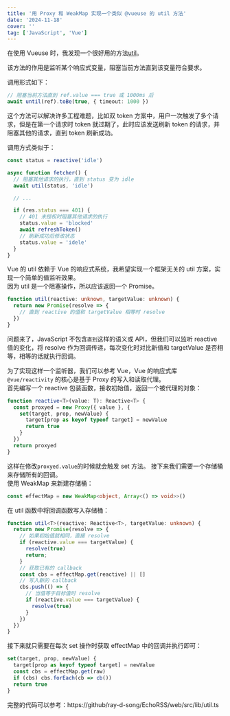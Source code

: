 ```yaml
---
title: '用 Proxy 和 WeakMap 实现一个类似 @vueuse 的 util 方法'
date: '2024-11-18'
cover: ''
tag: ['JavaScript', 'Vue']
---
```


在使用 Vueuse 时，我发现一个很好用的方法[util](https://vueuse.org/shared/until/)。  

该方法的作用是监听某个响应式变量，阻塞当前方法直到该变量符合要求。  

调用形式如下：

```ts
// 阻塞当前方法直到 ref.value === true 或 1000ms 后
await until(ref).toBe(true, { timeout: 1000 })
```

这个方法可以解决许多工程难题，比如双 token 方案中，用户一次触发了多个请求，但是在第一个请求时 token 就过期了，此时应该发送刷新 token 的请求，并阻塞其他的请求，直到 token 刷新成功。  

调用方式类似于：
```ts
const status = reactive('idle')

async function fetcher() {
  // 阻塞其他请求的执行，直到 status 变为 idle
  await util(status, 'idle')

  // ...

  if (res.status === 401) {
    // 401 未授权时阻塞其他请求的执行
    status.value = 'blocked'
    await refreshToken()
    // 刷新成功后修改状态
    status.value = 'idele'
  }
}
```

Vue 的 util 依赖于 Vue 的响应式系统，我希望实现一个框架无关的 util 方案，实现一个简单的值监听效果。  
因为 util 是一个阻塞操作，所以应该返回一个 Promise。
```ts
function util(reactive: unknown, targetValue: unknown) {
  return new Promise(resolve => {
    // 直到 reactive 的值和 targetValue 相等时 resolve
  })
}
```
问题来了，JavaScript 不包含`直到`这样的语义或 API，但我们可以监听 reactive 值的变化，将 resolve 作为回调传递，每次变化时对比新值和 targetValue 是否相等，相等的话就执行回调。

为了实现这样一个监听器，我们可以参考 Vue，Vue 的响应式库 `@vue/reactivity` 的核心是基于 Proxy 的写入和读取代理。  
首先编写一个 reactive 包装函数，接收初始值，返回一个被代理的对象：
```ts
function reactive<T>(value: T): Reactive<T> {
  const proxyed = new Proxy({ value }, {
    set(target, prop, newValue) {
      target[prop as keyof typeof target] = newValue
      return true
    }
  })
  return proxyed
}
```
这样在修改`proxyed.value`的时候就会触发 set 方法。
接下来我们需要一个存储桶来存储所有的回调。  
使用 WeakMap 来新建存储桶：
```ts
const effectMap = new WeakMap<object, Array<() => void>>()
```
在 util 函数中将回调函数写入存储桶：
```ts
function util<T>(reactive: Reactive<T>, targetValue: unknown) {
  return new Promise(resolve => {
    // 如果初始值就相同，直接 resolve
    if (reactive.value === targetValue) {
      resolve(true)
      return;
    }
    // 获取已有的 callback
    const cbs = effectMap.get(reactive) || []
    // 写入新的 callback
    cbs.push(() => {
      // 当值等于目标值时 resolve
      if (reactive.value === targetValue) {
        resolve(true)
      }
    })
  })
}
```

接下来就只需要在每次 set 操作时获取 effectMap 中的回调并执行即可：
```ts
set(target, prop, newValue) {
  target[prop as keyof typeof target] = newValue
  const cbs = effectMap.get(raw)
  if (cbs) cbs.forEach(cb => cb())
  return true
}
```

完整的代码可以参考：https://github/ray-d-song/EchoRSS/web/src/lib/util.ts
